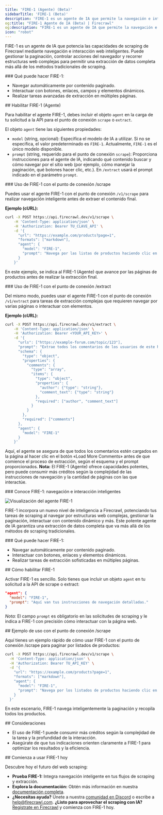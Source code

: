 ```yaml
---
title: 'FIRE-1 (Agente) (Beta)'
sidebarTitle: 'FIRE-1 (Beta)'
description: 'FIRE-1 es un agente de IA que permite la navegación e interacción inteligentes con páginas web'
og:title: "FIRE-1 Agente de IA (Beta) | Firecrawl"
og:description: "FIRE-1 es un agente de IA que permite la navegación e interacción inteligentes con páginas web"
icon: "robot"
---
```


FIRE-1 es un agente de IA que potencia las capacidades de scraping de Firecrawl mediante navegación e interacción web inteligentes. Puede gestionar la paginación, controlar acciones del navegador y recorrer estructuras web complejas para permitir una extracción de datos completa más allá de los métodos tradicionales de scraping.

<div id="what-fire-1-can-do">
  ### Qué puede hacer FIRE-1:
</div>

- Navegar automáticamente por contenido paginado.
- Interactuar con botones, enlaces, campos y elementos dinámicos.
- Realizar tareas avanzadas de extracción en múltiples páginas.

<div id="enabling-fire-1-agent">
  ## Habilitar FIRE-1 (Agente)
</div>

Para habilitar el agente FIRE-1, debes incluir el objeto `agent` en la carga de tu solicitud a la API para el punto de conexión `scrape` o `extract`.

El objeto `agent` tiene las siguientes propiedades:

*   `model` (string, opcional): Especifica el modelo de IA a utilizar. Si no se especifica, el valor predeterminado es `FIRE-1`. Actualmente, `FIRE-1` es el único modelo disponible.
*   `prompt` (string, requerido para el punto de conexión `scrape`): Proporciona instrucciones para el agente de IA, indicando qué contenido buscar y cómo navegar por el sitio web (por ejemplo, cómo manejar la paginación, qué botones hacer clic, etc.). En `/extract` usará el prompt indicado en el parámetro `prompt`.

<div id="using-fire-1-with-the-scrape-endpoint">
  ### Uso de FIRE-1 con el punto de conexión /scrape
</div>

Puedes usar el agente FIRE-1 con el punto de conexión `/v1/scrape` para realizar navegación inteligente antes de extraer el contenido final.

**Ejemplo (cURL):**

```bash
curl -X POST https://api.firecrawl.dev/v1/scrape \
    -H 'Content-Type: application/json' \
    -H 'Authorization: Bearer TU_CLAVE_API' \
    -d '{
      "url": "https://example.com/products?page=1",
      "formats": ["markdown"],
      "agent": {
        "model": "FIRE-1",
        "prompt": "Navega por las listas de productos haciendo clic en el botón «Siguiente página» hasta que esté desactivado. Extrae el contenido de cada página visitada."
      }
    }'
```

En este ejemplo, se indica al FIRE-1 (Agente) que avance por las páginas de productos antes de realizar la extracción final.


<div id="using-fire-1-with-the-extract-endpoint">
  ### Uso de FIRE-1 con el punto de conexión /extract
</div>

Del mismo modo, puedes usar el agente FIRE-1 con el punto de conexión `/v1/extract` para tareas de extracción complejas que requieren navegar por varias páginas o interactuar con elementos.

**Ejemplo (cURL):**

```bash
curl -X POST https://api.firecrawl.dev/v1/extract \
    -H 'Content-Type: application/json' \
    -H 'Authorization: Bearer <YOUR_API_KEY>' \
    -d '{
      "urls": ["https://example-forum.com/topic/123"],
      "prompt": "Extrae todos los comentarios de los usuarios de este hilo del foro.",
      "schema": {
        "type": "object",
        "properties": {
          "comments": {
            "type": "array",
            "items": {
              "type": "object",
              "properties": {
                "author": {"type": "string"},
                "comment_text": {"type": "string"}
              },
              "required": ["author", "comment_text"]
            }
          }
        },
        "required": ["comments"]
      },
      "agent": {
        "model": "FIRE-1"
      }
    }'
```

Aquí, el agente se asegura de que todos los comentarios estén cargados en la página al hacer clic en el botón «Load More Comments» antes de que comience el proceso de extracción, según el esquema y el prompt proporcionados.
**Nota:** El FIRE-1 (Agente) ofrece capacidades potentes, pero puede consumir más créditos según la complejidad de las instrucciones de navegación y la cantidad de páginas con las que interactúe.


<div id="meet-fire-1-intelligent-navigation-and-interaction">
  ### Conoce FIRE-1: navegación e interacción inteligentes
</div>

![Visualización del agente FIRE-1](/launch-week/lw3-d2-3.webp)

FIRE-1 incorpora un nuevo nivel de inteligencia a Firecrawl, potenciando tus tareas de scraping al navegar por estructuras web complejas, gestionar la paginación, interactuar con contenido dinámico y más. Este potente agente de IA garantiza una extracción de datos completa que va más allá de los métodos de scraping tradicionales.

<div id="what-fire-1-can-do">
  ### Qué puede hacer FIRE-1:
</div>

- Navegar automáticamente por contenido paginado.
- Interactuar con botones, enlaces y elementos dinámicos.
- Realizar tareas de extracción sofisticadas en múltiples páginas.

<div id="how-to-enable-fire-1">
  ## Cómo habilitar FIRE-1
</div>

Activar FIRE-1 es sencillo. Solo tienes que incluir un objeto `agent` en tu solicitud a la API de scrape o extract:

```json
"agent": {
  "model": "FIRE-1",
  "prompt": "Aquí van tus instrucciones de navegación detalladas."
}
```

*Nota:* El campo `prompt` es obligatorio en las solicitudes de scraping y le indica a FIRE-1 con precisión cómo interactuar con la página web.


<div id="example-usage-with-scrape-endpoint">
  ## Ejemplo de uso con el punto de conexión /scrape
</div>

Aquí tienes un ejemplo rápido de cómo usar FIRE-1 con el punto de conexión /scrape para paginar por listados de productos:

```bash
curl -X POST https://api.firecrawl.dev/v1/scrape \
  -H 'Content-Type: application/json' \
  -H 'Authorization: Bearer TU_API_KEY' \
  -d '{
    "url": "https://example.com/products?page=1",
    "formats": ["markdown"],
    "agent": {
      "model": "FIRE-1",
      "prompt": "Navega por los listados de productos haciendo clic en el botón «Siguiente página» hasta que esté deshabilitado. Raspa cada página."
    }
  }'
```

En este escenario, FIRE-1 navega inteligentemente la paginación y recopila todos los productos.


<div id="considerations">
  ## Consideraciones
</div>

- El uso de FIRE-1 puede consumir más créditos según la complejidad de la tarea y la profundidad de la interacción.
- Asegúrate de que tus indicaciones orienten claramente a FIRE-1 para optimizar los resultados y la eficiencia.

<div id="start-using-fire-1-today">
  ## Comienza a usar FIRE-1 hoy
</div>

Descubre hoy el futuro del web scraping:

- **Prueba FIRE-1:** Integra navegación inteligente en tus flujos de scraping y extracción.
- **Explora la documentación:** Obtén más información en nuestra [documentación completa](https://docs.firecrawl.dev/agents/fire-1).
- **¿Necesitas ayuda?** Únete a nuestra [comunidad en Discord](https://discord.gg/S7Enyh9Abh) o escribe a [help@firecrawl.com](mailto:help@firecrawl.com).
**¿Listo para aprovechar el scraping con IA?** [Regístrate en Firecrawl](https://firecrawl.dev/signup) y comienza con FIRE-1 hoy.
